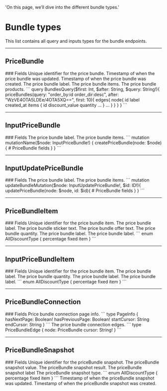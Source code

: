   'On this page, we’ll dive into the different bundle types.'

# Bundle types
This list contains all query and inputs types for the bundle endpoints.

---

## PriceBundle

<Row>
  <Col>
		### Fields
		<Properties> 
			<Property name="id" type="ID!">
				Unique identifier for the price bundle.
			</Property>
			<Property name="updated_at" label="TimeStamp!" route='/other#timestamp'>
				Timestamp of when the price bundle was updated.
			</Property>
			<Property name="created_at" label="TimeStamp!" route='/other#timestamp'>
				Timestamp of when the price bundle was created.
			</Property>
			<Property name="label" type="String!">
				The price bundle label.
			</Property>
			<Property name="items" label="[PriceBundleItem!]!" route="/bundles/types#price-bundle-item">
				The price bundle items.
			</Property>
			<Property name="products" label="[Product!]!" route='/products/types#product'>
				The price bundle products.
			</Property>		
		</Properties>
  </Col>
  <Col sticky>
    <CodeGroup title="Request" tag="POST" label="https://services.lightfunnels.com/api/v2">
			```
			query BundlesQuery($first: Int, $after: String, $query: String!){
				priceBundles(query: "order_by:id order_dir:desc", after: "WzVE4OTA5LDEe/4OTA5XQ==", first: 10){
					edges{
						node{
							id
							label
							created_at
							items {
								id
								discount_value
								quantity
								...
							}
							...
						}
					}
				}
			}
			```
    </CodeGroup>
  </Col>
</Row>

---

## InputPriceBundle

<Row>
  <Col>
		### Fields
		<Properties> 
			<Property name="label" type="String!">
				The price bundle label.
			</Property>
			<Property name="items" label="[InputPriceBundleItem!]!" route="/bundles/types#input-price-bundle-item">
				The price bundle items.
			</Property>
		</Properties>
  </Col>
  <Col sticky>
    <CodeGroup title="Request" tag="POST" label="https://services.lightfunnels.com/api/v2">
			```
			mutation mutationName($node: InputPriceBundle!) {
				createPriceBundle(node: $node){
					# PriceBundle fields
				}
			}
			```
    </CodeGroup>
  </Col>
</Row>

---

## InputUpdatePriceBundle

<Row>
  <Col>
		### Fields
		<Properties> 
			<Property name="label" type="String!">
				The price bundle label.
			</Property>
			<Property name="items" label="[InputPriceBundleItem!]!" route="/bundles/types#input-price-bundle-item">
				The price bundle items.
			</Property>
		</Properties>
  </Col>
  <Col sticky>
    <CodeGroup title="Request" tag="POST" label="https://services.lightfunnels.com/api/v2">
			```
			mutation updateBundleMutation($node: InputUpdatePriceBundle!, $id: ID!){
				updatePriceBundle(node: $node, id: $id){
					# PriceBundle fields
				}
			}
			```
    </CodeGroup>
  </Col>
</Row>

---

## PriceBundleItem


<Row>
  <Col>
		### Fields
		<Properties> 
			<Property name="id" type="ID!">
				Unique identifier for the price bundle item.
			</Property>
			<Property name="label" type="String!">
				The price bundle label.
			</Property>
			<Property name="sticker_text" type="String">
				The price bundle sticker text.
			</Property>
			<Property name="offer_text" type="String">
				The price bundle offer text.
			</Property>
			<Property name="quantity" type="Int!">
				The price bundle quantity.
			</Property>
			<Property name="discount_value" type="Float!">
				The price bundle label.
			</Property>
			<Property name="discount_type" type="AllDiscountType!">
				The price bundle label.
			</Property>
			```
			enum AllDiscountType {
				percentage
				fixed
				item
			}
			```
		</Properties>
  </Col>
</Row>

---

## InputPriceBundleItem	

<Row>
  <Col>
		### Fields
		<Properties> 
			<Property name="id" type="ID!">
				Unique identifier for the price bundle item.
			</Property>
			<Property name="label" type="String!">
				The price bundle label.
			</Property>
			<Property name="quantity" type="Int!">
				The price bundle quantity.
			</Property>
			<Property name="discount_value" type="Float!">
				The price bundle label.
			</Property>
			<Property name="discount_type" type="AllDiscountType!">
				The price bundle label.
			</Property>
			```
			enum AllDiscountType {
				percentage
				fixed
				item
			}
			```
		</Properties>
  </Col>
</Row>

---

## PriceBundleConnection

<Row>
  <Col>
		### Fields
		<Properties> 
			<Property name="pageInfo" type="PageInfo!">
				Price bundle connection page info.
				```
				type PageInfo {
					hasNextPage: Boolean!
					hasPreviousPage: Boolean!
					startCursor: String
					endCursor: String
				}
				```
			</Property>
			<Property name="edges" type="[PriceBundleEdge]">
				The price bundle connection edges.
				```
				type PriceBundleEdge {
					node: PriceBundle
					cursor: String!
				}
				```
			</Property>
		</Properties>
  </Col>
</Row>

---

## PriceBundleSnapshot

<Row>
  <Col>
		### Fields
		<Properties> 
			<Property name="id" type="ID!">
				Unique identifier for the priceBundle snapshot.
			</Property>
			<Property name="value" type="Float!">
				The priceBundle snapshot value.
			</Property>
			<Property name="discount_result" type="Float!">
				The priceBundle snapshot result.
			</Property>
			<Property name="label" type="String!">
				The priceBundle snapshot label
			</Property>
			<Property name="type" type="AllDiscountType">
				The priceBundle snapshot type.
				```
				enum AllDiscountType {
					percentage
					fixed
					item
				}
				```
			</Property>
			<Property name="updated_at" label="TimeStamp!" route='/other#timestamp'>
				Timestamp of when the priceBundle snapshot was updated.
			</Property>
			<Property name="created_at" label="TimeStamp!" route='/other#timestamp'>
				Timestamp of when the priceBundle snapshot was created.
			</Property>
		</Properties>
  </Col>
</Row>
